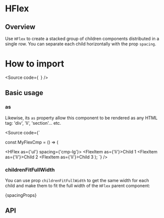 

<Meta of={Stories} />

# HFlex

## Overview

Use `HFlex` to create a stacked group of children components distributed
in a single row. You can separate each child horizontally with the prop `spacing`.

# How to import

<Source
  code={`
`}
/>

## Basic usage

<Canvas of={Stories.Base} />

### as

Likewise, its `as` property allow this component to be rendered as any HTML tag:
'div', 'li', 'section'... etc.

<Source
  code={`

const MyFlexCmp = () => (

<HFlex as={'ul'} spacing={'cmp-lg'}>
  <FlexItem as={'li'}>Child 1</FlexItem>
  <FlexItem as={'li'}>Child 2</FlexItem>
  <FlexItem as={'li'}>Child 3</FlexItem>
</HFlex>
); `} />

### childrenFitFullWidth

You can use prop `childrenFitFullWidth` to get the same width for each child and
make them to fit the full width of the `HFlex` parent component:

<Markdown>{spacingProps}</Markdown>

## API

<ArgTypes of={Stories} />
